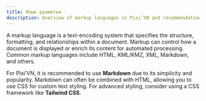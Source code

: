 ```yaml
---
title: Язык разметки
description: Overview of markup languages in Pixi’VN and recommendations for using Markdown and CSS frameworks.
---
```


A markup language is a text-encoding system that specifies the structure, formatting, and relationships within a document. Markup can control how a document is displayed or enrich its content for automated processing. Common markup languages include HTML, KML/KMZ, XML, Markdown, and others.

For Pixi’VN, it is recommended to use <DynamicLink href="/start/markup-markdown">**Markdown**</DynamicLink> due to its simplicity and popularity. Markdown can often be combined with HTML, allowing you to use CSS for custom text styling. For advanced styling, consider using a CSS framework like <DynamicLink href="/start/markup-tailwindcss">**Tailwind CSS**</DynamicLink>.
